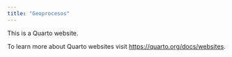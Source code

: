 ```yaml
---
title: "Geoprocesos"
---
```


This is a Quarto website.

To learn more about Quarto websites visit <https://quarto.org/docs/websites>.
